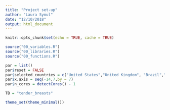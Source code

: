 ```yaml
---
title: "Project set-up"
author: "Laura Symul"
date: "12/10/2018"
output: html_document
---
```


```r
knitr::opts_chunk$set(echo = TRUE, cache = TRUE)
```



```r
source("00_variables.R")
source("00_libraries.R")
source("00_functions.R")
```



```r
par = list()
par$reset = FALSE
par$selected_countries = c("United States","United Kingdom", "Brazil","Germany","France", "Unknown")
par$x.axis = seq(-14,7,by = 7)
par$n_cores = detectCores() - 1

TB = "tender_breasts"

```

```r
theme_set(theme_minimal())
```
